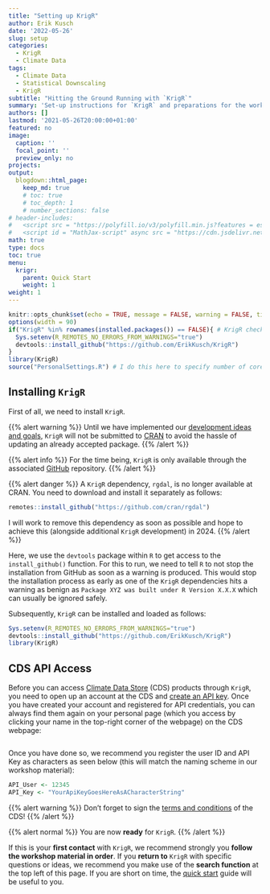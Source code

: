 ```yaml
---
title: "Setting up KrigR"
author: Erik Kusch
date: '2022-05-26'
slug: setup
categories:
  - KrigR
  - Climate Data
tags:
  - Climate Data
  - Statistical Downscaling
  - KrigR
subtitle: "Hitting the Ground Running with `KrigR`"
summary: 'Set-up instructions for `KrigR` and preparations for the workshop.'
authors: []
lastmod: '2021-05-26T20:00:00+01:00'
featured: no
image:
  caption: ''
  focal_point: ''
  preview_only: no
projects: 
output:
  blogdown::html_page:
    keep_md: true
    # toc: true
    # toc_depth: 1
    # number_sections: false
# header-includes:
#   <script src = "https://polyfill.io/v3/polyfill.min.js?features = es6"></script>
#   <script id = "MathJax-script" async src = "https://cdn.jsdelivr.net/npm/mathjax@3/es5/tex-mml-chtml.js"></script>
math: true
type: docs
toc: true 
menu:
  krigr:
    parent: Quick Start
    weight: 1
weight: 1
---
```


```r
knitr::opts_chunk$set(echo = TRUE, message = FALSE, warning = FALSE, tidy='styler', tidy.opts=list(strict=TRUE), fig.width = 15, fig.height = 8)
options(width = 90)
if("KrigR" %in% rownames(installed.packages()) == FALSE){ # KrigR check
  Sys.setenv(R_REMOTES_NO_ERRORS_FROM_WARNINGS="true")
  devtools::install_github("https://github.com/ErikKusch/KrigR")
}
library(KrigR)
source("PersonalSettings.R") # I do this here to specify number of cores and API credentials and am thus not sharing this file
```

<!-- # Setting Things Up & Preparing the Workshop -->
## Installing `KrigR`
First of all, we need to install `KrigR`. 

{{% alert warning %}}
Until we have implemented our [development ideas and goals](/courses//krigr/outlook/), `KrigR` will not be submitted to [CRAN](https://cran.r-project.org/) to avoid the hassle of updating an already accepted package.
{{% /alert %}}

{{% alert info %}}
For the time being, `KrigR` is only available through the associated [GitHub](https://github.com/ErikKusch/KrigR) repository.
{{% /alert %}}

<!-- {{% alert danger %}} -->
<!-- Example text that *may* contain **markdownK** `markup`. -->
<!-- {{% /alert %}} -->

{{% alert danger %}}
A `KrigR` dependency, `rgdal`, is no longer available at CRAN. You need to download and install it separately as follows:
```r
remotes::install_github("https://github.com/cran/rgdal")
```

I will work to remove this dependency as soon as possible and hope to achieve this (alongside additional `KrigR` development) in 2024.
{{% /alert %}}

Here, we use the `devtools` package within `R` to get access to the `install_github()` function. For this to run, we need to tell `R` to not stop the installation from GitHub as soon as a warning is produced. This would stop the installation process as early as one of the `KrigR` dependencies hits a warning as benign as `Package XYZ was built under R Version X.X.X` which can usually be ignored safely. 

Subsequently, `KrigR` can be installed and loaded as follows:

```r
Sys.setenv(R_REMOTES_NO_ERRORS_FROM_WARNINGS="true")
devtools::install_github("https://github.com/ErikKusch/KrigR")
library(KrigR)
```


## CDS API Access
Before you can access [Climate Data Store](https://cds.climate.copernicus.eu/) (CDS) products through `KrigR`, you need to open up an account at the CDS and [create an API key](https://cds.climate.copernicus.eu/api-how-to). Once you have created your account and registered for API credentials, you can always find them again on your personal page (which you access by clicking your name in the top-right corner of the webpage) on the CDS webpage:

<img src="APIKEY.png" alt=""  />

Once you have done so, we recommend you register the user ID and API Key as characters as seen below (this will match the naming scheme in our workshop material):

```r
API_User <- 12345
API_Key <- "YourApiKeyGoesHereAsACharacterString"
```

{{% alert warning %}}
Don't forget to sign the [terms and conditions](https://cds.climate.copernicus.eu/cdsapp/#!/terms/licence-to-use-copernicus-products) of the CDS!
{{% /alert %}}

{{% alert normal %}}
You are now **ready** for `KrigR`.
{{% /alert %}}

If this is your **first contact** with `KrigR`, we recommend strongly you **follow the workshop material in order**. If you **return to** `KrigR` with specific questions or ideas, we recommend you make use of the **search function** at the top left of this page. If you are short on time, the [quick start](/courses/krigr/quickstart/) guide will be useful to you.

<!-- ## Session Info -->
<!-- ```{r, echo = FALSE} -->
<!-- sessionInfo() -->
<!-- ``` -->